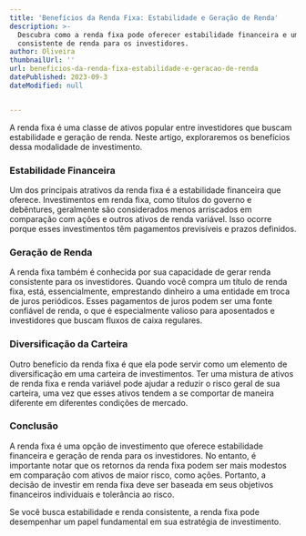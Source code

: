 ```yaml
---
title: 'Benefícios da Renda Fixa: Estabilidade e Geração de Renda'
description: >-
  Descubra como a renda fixa pode oferecer estabilidade financeira e uma fonte
  consistente de renda para os investidores.
author: Oliveira
thumbnailUrl: ''
url: beneficios-da-renda-fixa-estabilidade-e-geracao-de-renda
datePublished: 2023-09-3
dateModified: null


---
```


A renda fixa é uma classe de ativos popular entre investidores que buscam estabilidade e geração de renda. Neste artigo, exploraremos os benefícios dessa modalidade de investimento.

### Estabilidade Financeira

Um dos principais atrativos da renda fixa é a estabilidade financeira que oferece. Investimentos em renda fixa, como títulos do governo e debêntures, geralmente são considerados menos arriscados em comparação com ações e outros ativos de renda variável. Isso ocorre porque esses investimentos têm pagamentos previsíveis e prazos definidos.

### Geração de Renda

A renda fixa também é conhecida por sua capacidade de gerar renda consistente para os investidores. Quando você compra um título de renda fixa, está, essencialmente, emprestando dinheiro a uma entidade em troca de juros periódicos. Esses pagamentos de juros podem ser uma fonte confiável de renda, o que é especialmente valioso para aposentados e investidores que buscam fluxos de caixa regulares.

### Diversificação da Carteira

Outro benefício da renda fixa é que ela pode servir como um elemento de diversificação em uma carteira de investimentos. Ter uma mistura de ativos de renda fixa e renda variável pode ajudar a reduzir o risco geral de sua carteira, uma vez que esses ativos tendem a se comportar de maneira diferente em diferentes condições de mercado.

### Conclusão

A renda fixa é uma opção de investimento que oferece estabilidade financeira e geração de renda para os investidores. No entanto, é importante notar que os retornos da renda fixa podem ser mais modestos em comparação com ativos de maior risco, como ações. Portanto, a decisão de investir em renda fixa deve ser baseada em seus objetivos financeiros individuais e tolerância ao risco.

Se você busca estabilidade e renda consistente, a renda fixa pode desempenhar um papel fundamental em sua estratégia de investimento.
